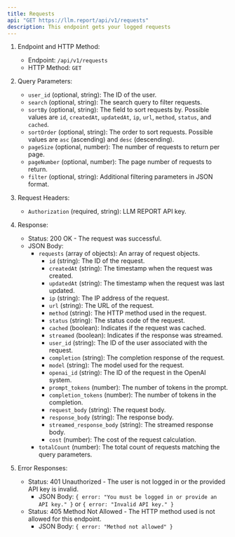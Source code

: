 ```yaml
---
title: Requests
api: "GET https://llm.report/api/v1/requests"
description: This endpoint gets your logged requests
---
```


1. Endpoint and HTTP Method:

   - Endpoint: `/api/v1/requests`
   - HTTP Method: `GET`

2. Query Parameters:

   - `user_id` (optional, string): The ID of the user.
   - `search` (optional, string): The search query to filter requests.
   - `sortBy` (optional, string): The field to sort requests by. Possible values are `id`, `createdAt`, `updatedAt`, `ip`, `url`, `method`, `status`, and `cached`.
   - `sortOrder` (optional, string): The order to sort requests. Possible values are `asc` (ascending) and `desc` (descending).
   - `pageSize` (optional, number): The number of requests to return per page.
   - `pageNumber` (optional, number): The page number of requests to return.
   - `filter` (optional, string): Additional filtering parameters in JSON format.

3. Request Headers:

   - `Authorization` (required, string): LLM REPORT API key.

4. Response:

   - Status: 200 OK - The request was successful.
   - JSON Body:
     - `requests` (array of objects): An array of request objects.
       - `id` (string): The ID of the request.
       - `createdAt` (string): The timestamp when the request was created.
       - `updatedAt` (string): The timestamp when the request was last updated.
       - `ip` (string): The IP address of the request.
       - `url` (string): The URL of the request.
       - `method` (string): The HTTP method used in the request.
       - `status` (string): The status code of the request.
       - `cached` (boolean): Indicates if the request was cached.
       - `streamed` (boolean): Indicates if the response was streamed.
       - `user_id` (string): The ID of the user associated with the request.
       - `completion` (string): The completion response of the request.
       - `model` (string): The model used for the request.
       - `openai_id` (string): The ID of the request in the OpenAI system.
       - `prompt_tokens` (number): The number of tokens in the prompt.
       - `completion_tokens` (number): The number of tokens in the completion.
       - `request_body` (string): The request body.
       - `response_body` (string): The response body.
       - `streamed_response_body` (string): The streamed response body.
       - `cost` (number): The cost of the request calculation.
     - `totalCount` (number): The total count of requests matching the query parameters.

5. Error Responses:
   - Status: 401 Unauthorized - The user is not logged in or the provided API key is invalid.
     - JSON Body: `{ error: "You must be logged in or provide an API key." }` or `{ error: "Invalid API key." }`
   - Status: 405 Method Not Allowed - The HTTP method used is not allowed for this endpoint.
     - JSON Body: `{ error: "Method not allowed" }`
